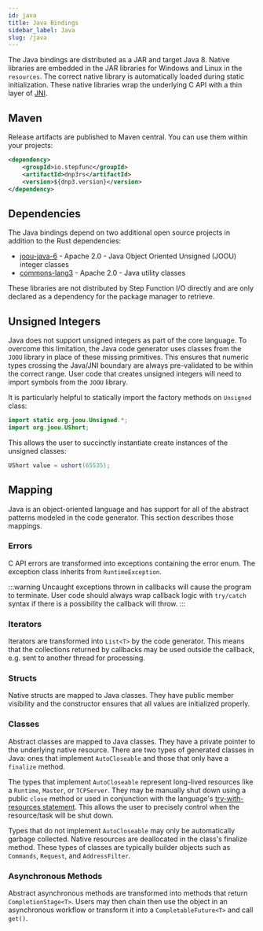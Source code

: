 ```yaml
---
id: java
title: Java Bindings
sidebar_label: Java
slug: /java
---
```



The Java bindings are distributed as a JAR and target Java 8.  Native libraries are embedded in the JAR libraries for Windows and Linux in the `resources`. The
correct native library is automatically loaded during static initialization. These native libraries wrap the underlying C API with a thin layer of
[JNI](https://docs.oracle.com/javase/8/docs/technotes/guides/jni/).

## Maven

Release artifacts are published to Maven central. You can use them within your projects:

```xml
<dependency>
    <groupId>io.stepfunc</groupId>
    <artifactId>dnp3rs</artifactId>
    <version>${dnp3.version}</version>
</dependency>
```

## Dependencies

The Java bindings depend on two additional open source projects in addition to the Rust dependencies:

* [joou-java-6](https://github.com/jOOQ/jOOU) - Apache 2.0 - Java Object Oriented Unsigned (JOOU) integer classes
* [commons-lang3](https://github.com/apache/commons-lang) - Apache 2.0 - Java utility classes

These libraries are not distributed by Step Function I/O directly and are only declared as a dependency for the package manager to retrieve.

## Unsigned Integers

Java does not support unsigned integers as part of the core language. To overcome this limitation, the Java code generator uses classes from the `JOOU` library
in place of these missing primitives.  This ensures that numeric types crossing the Java/JNI boundary are always pre-validated to be within the correct range. User code
that creates unsigned integers will need to import symbols from the `JOOU` library.

It is particularly helpful to statically import the factory methods on `Unsigned` class:

```java
import static org.joou.Unsigned.*;
import org.joou.UShort;
```

This allows the user to succinctly instantiate create instances of the unsigned classes:

```java
UShort value = ushort(65535);
```

## Mapping

Java is an object-oriented language and has support for all of the abstract patterns modeled in the code generator. This section describes those mappings.

### Errors

C API errors are transformed into exceptions containing the error enum. The exception class inherits from `RuntimeException`.

:::warning
Uncaught exceptions thrown in callbacks will cause the program to terminate. User code should always wrap callback logic with `try/catch` syntax if there
is a possibility the callback will throw.
:::


### Iterators

Iterators are transformed into `List<T>` by the code generator. This means that the collections returned by callbacks may be
used outside the callback, e.g. sent to another thread for processing.

### Structs

Native structs are mapped to Java classes. They have public member visibility and the constructor ensures that all values are initialized properly.

### Classes

Abstract classes are mapped to Java classes. They have a private pointer to the underlying native resource. There are two types of generated classes in Java: ones that
implement `AutoCloseable` and those that only have a `finalize` method.

The types that implement `AutoCloseable` represent long-lived resources like a `Runtime`, `Master`, or `TCPServer`.  They may be manually shut down using a public
`close` method or used in conjunction with the language's [try-with-resources statement](https://docs.oracle.com/javase/tutorial/essential/exceptions/tryResourceClose.html).
This allows the user to precisely control when the resource/task will be shut down.

Types that do not implement `AutoCloseable` may only be automatically garbage collected. Native resources are deallocated in the class's finalize method. These
types of classes are typically builder objects such as `Commands`, `Request`, and `AddressFilter`.

### Asynchronous Methods

Abstract asynchronous methods are transformed into methods that return `CompletionStage<T>`. Users may then chain then use the object in an asynchronous
workflow or transform it into a `CompletableFuture<T>` and call `get()`.
